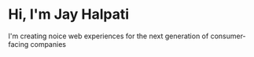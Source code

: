 # Hi, I'm Jay Halpati

I'm creating noice web experiences for the next generation of consumer-facing companies
